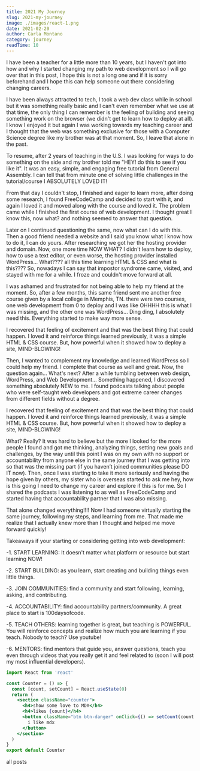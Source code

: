 ```yaml
---
title: 2021 My Journey
slug: 2021-my-journey
image: ./images/react-1.png
date: 2021-02-20
author: Carla Montano
category: journey
readTime: 10
---
```



I have been a teacher for a little more than 10 years, but I haven't got into how and why I started changing my path to web development so I will go over that in this post, I hope this is not a long one and if it is sorry beforehand and I hope this can help someone out there considering changing careers.

I have been always attracted to tech, I took a web dev class while in school but it was something really basic and I can't even remember what we use at that time, the only thing I can remember is the feeling of building and seeing something work on the browser (we didn't get to learn how to deploy at all). I know I enjoyed it but again I was working towards my teaching career and I thought that the web was something exclusive for those with a Computer Science degree like my brother was at that moment. So, I leave that alone in the past.

To resume, after 2 years of teaching in the U.S. I was looking for ways to do something on the side and my brother told me "HEY! do this to see if you like it". It was an easy, simple, and engaging free tutorial from General Assembly. I can tell that from minute one of solving little challenges in the tutorial/course I ABSOLUTELY LOVED IT!

From that day I couldn't stop, I finished and eager to learn more, after doing some research, I found FreeCodeCamp and decided to start with it, and again I loved it and moved along with the course and loved it. The problem came while I finished the first course of web development. I thought great I know this, now what? and nothing seemed to answer that question.

Later on I continued questioning the same, now what can I do with this. Then a good friend needed a website and I said you know what I know how to do it, I can do yours. After researching we got her the hosting provider and domain. Now, one more time NOW WHAT? I didn't learn how to deploy, how to use a text editor, or even worse, the hosting provider installed WordPress... What???? all this time learning HTML & CSS and what is this???? So, nowadays I can say that impostor syndrome came, visited, and stayed with me for a while. I froze and couldn't move forward at all.

I was ashamed and frustrated for not being able to help my friend at the moment. So, after a few months, this same friend sent me another free course given by a local college in Memphis, TN. there were two courses, one web development from 0 to deploy and I was like OHHHH this is what I was missing, and the other one was WordPress... Ding ding, I absolutely need this. Everything started to make way more sense.

I recovered that feeling of excitement and that was the best thing that could happen. I loved it and reinforce things learned previously, it was a simple HTML & CSS course. But, how powerful when it showed how to deploy a site, MIND-BLOWING!

Then, I wanted to complement my knowledge and learned WordPress so I could help my friend. I complete that course as well and great. Now, the question again... What's next? After a while tumbling between web design, WordPress, and Web Development... Something happened, I discovered something absolutely NEW to me. I found podcasts talking about people who were self-taught web developers and got extreme career changes from different fields without a degree.

I recovered that feeling of excitement and that was the best thing that could happen. I loved it and reinforce things learned previously, it was a simple HTML & CSS course. But, how powerful when it showed how to deploy a site, MIND-BLOWING!

What? Really? It was hard to believe but the more I looked for the more people I found and got me thinking, analyzing things, setting new goals and challenges, by the way until this point I was on my own with no support or accountability from anyone else in the same journey that I was getting into so that was the missing part (if you haven’t joined communities please DO IT now). Then, once I was starting to take it more seriously and having the hope given by others, my sister who is overseas started to ask me hey, how is this going I need to change my career and explore if this is for me. So I shared the podcasts I was listening to as well as FreeCodeCamp and started having that accountability partner that I was also missing.

That alone changed everything!!!! Now I had someone virtually starting the same journey, following my steps, and learning from me. That made me realize that I actually knew more than I thought and helped me move forward quickly!

Takeaways if your starting or considering getting into web development:

\-1. START LEARNING: It doesn't matter what platform or resource but start learning NOW!

\-2. START BUILDING: as you learn, start creating and building things even little things.

\-3. JOIN COMMUNITIES: find a community and start following, learning, asking, and contributing.

\-4. ACCOUNTABILITY: find accountability partners/community. A great place to start is 100daysofcode.

\-5. TEACH OTHERS: learning together is great, but teaching is POWERFUL. You will reinforce concepts and realize how much you are learning if you teach. Nobody to teach? Use youtube!

\-6. MENTORS: find mentors that guide you, answer questions, teach you even through videos that you really get it and feel related to (soon I will post my most influential developers).

```jsx
import React from 'react'

const Counter = () => {
  const [count, setCount] = React.useState(0)
  return (
    <section className="counter">
      <h4>show some love to MDX</h4>
      <h4>likes {count}</h4>
      <button className="btn btn-danger" onClick={() => setCount(count + 1)}>
        i like mdx
      </button>
    </section>
  )
}
export default Counter
```

<Link to="/posts" className="btn center-btn">
  all posts
</Link>
